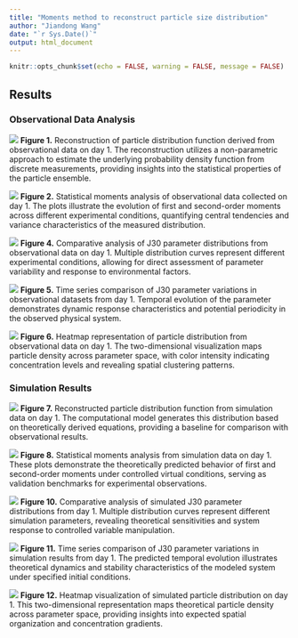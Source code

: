 ```yaml
---
title: "Moments method to reconstruct particle size distribution"
author: "Jiandong Wang"
date: "`r Sys.Date()`"
output: html_document
---
```


```r
knitr::opts_chunk$set(echo = FALSE, warning = FALSE, message = FALSE)
```

## Results

### Observational Data Analysis

![](../figs/distribution_reconstruction_obs_day1_300dpi.png)
**Figure 1.** Reconstruction of particle distribution function derived from observational data on day 1. The reconstruction utilizes a non-parametric approach to estimate the underlying probability density function from discrete measurements, providing insights into the statistical properties of the particle ensemble.

![](../figs/moments_analysis_obs_day1_300dpi.png)
**Figure 2.** Statistical moments analysis of observational data collected on day 1. The plots illustrate the evolution of first and second-order moments across different experimental conditions, quantifying central tendencies and variance characteristics of the measured distribution.

![](../figs/J30_distribution_comparison_obs_day1_300dpi.png)
**Figure 4.** Comparative analysis of J30 parameter distributions from observational data on day 1. Multiple distribution curves represent different experimental conditions, allowing for direct assessment of parameter variability and response to environmental factors.

![](../figs/J30_comparison_timeseries_obs_day1_300dpi.png)
**Figure 5.** Time series comparison of J30 parameter variations in observational datasets from day 1. Temporal evolution of the parameter demonstrates dynamic response characteristics and potential periodicity in the observed physical system.

![](../figs/particle_distribution_heatmap_obs_day1_300dpi.png)
**Figure 6.** Heatmap representation of particle distribution from observational data on day 1. The two-dimensional visualization maps particle density across parameter space, with color intensity indicating concentration levels and revealing spatial clustering patterns.

### Simulation Results

![](../figs/distribution_reconstruction_sim_day1_300dpi.png)
**Figure 7.** Reconstructed particle distribution function from simulation data on day 1. The computational model generates this distribution based on theoretically derived equations, providing a baseline for comparison with observational results.

![](../figs/moments_analysis_sim_day1_300dpi.png)
**Figure 8.** Statistical moments analysis from simulation data on day 1. These plots demonstrate the theoretically predicted behavior of first and second-order moments under controlled virtual conditions, serving as validation benchmarks for experimental observations.

![](../figs/J30_distribution_comparison_sim_day1_300dpi.png)
**Figure 10.** Comparative analysis of simulated J30 parameter distributions from day 1. Multiple distribution curves represent different simulation parameters, revealing theoretical sensitivities and system response to controlled variable manipulation.

![](../figs/J30_comparison_timeseries_sim_day1_300dpi.png)
**Figure 11.** Time series comparison of J30 parameter variations in simulation results from day 1. The predicted temporal evolution illustrates theoretical dynamics and stability characteristics of the modeled system under specified initial conditions.

![](../figs/particle_distribution_heatmap_sim_day1_300dpi.png)
**Figure 12.** Heatmap visualization of simulated particle distribution on day 1. This two-dimensional representation maps theoretical particle density across parameter space, providing insights into expected spatial organization and concentration gradients.